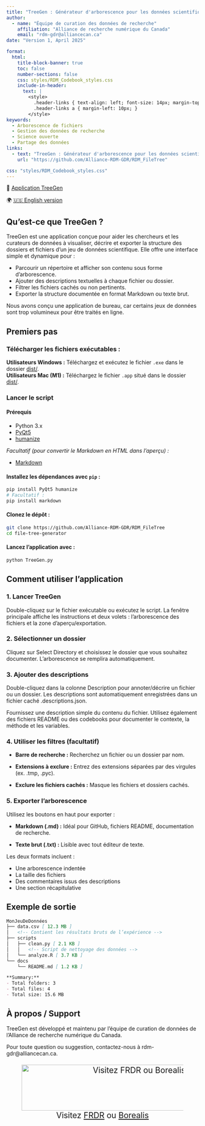 ```yaml
---
title: "TreeGen : Générateur d'arborescence pour les données scientifiques"
author: 
  - name: "Équipe de curation des données de recherche"
    affiliation: "Alliance de recherche numérique du Canada"
    email: "rdm-gdr@alliancecan.ca"
date: "Version 1, April 2025"

format: 
  html:
    title-block-banner: true
    toc: false
    number-sections: false
    css: styles/RDM_Codebook_styles.css
    include-in-header: 
      text: |
        <style>
          .header-links { text-align: left; font-size: 14px; margin-top: -15px; }
          .header-links a { margin-left: 10px; }
        </style>
keywords: 
  - Arborescence de fichiers
  - Gestion des données de recherche
  - Science ouverte
  - Partage des données
links: 
  - text: "TreeGen : Générateur d'arborescence pour les données scientifiques"
    url: "https://github.com/Alliance-RDM-GDR/RDM_FileTree"

css: "styles/RDM_Codebook_styles.css"
---
```


::: {#header-info}
<div class="header-links">
📄 <a href="https://github.com/Alliance-RDM-GDR/RDM_FileTree" target="_blank">Application TreeGen</a>
</div>

<div class="language-switch">
🌍 <a href="https://alliance-rdm-gdr.github.io/RDM_OnePager/RDM_TreeGen_en.html" target="_blank">🇺🇸 English version</a>
</div>
:::

## Qu'est-ce que TreeGen ?

TreeGen est une application conçue pour aider les chercheurs et les curateurs de données à visualiser, décrire et exporter la structure des dossiers et fichiers d’un jeu de données scientifique. Elle offre une interface simple et dynamique pour :

- Parcourir un répertoire et afficher son contenu sous forme d’arborescence.
- Ajouter des descriptions textuelles à chaque fichier ou dossier.
- Filtrer les fichiers cachés ou non pertinents.
- Exporter la structure documentée en format Markdown ou texte brut.

::: {.callout-note}
Nous avons conçu une application de bureau, car certains jeux de données sont trop volumineux pour être traités en ligne.
:::

## Premiers pas

### Télécharger les fichiers exécutables :

**Utilisateurs Windows :** Téléchargez et exécutez le fichier `.exe` dans le dossier [dist/](https://github.com/Alliance-RDM-GDR/RDM_FileTree/tree/main/dist).  
**Utilisateurs Mac (M1) :** Téléchargez le fichier `.app` situé dans le dossier [dist/](https://github.com/Alliance-RDM-GDR/RDM_FileTree/tree/main/dist).  

### Lancer le script

#### Prérequis

- Python 3.x  
- [PyQt5](https://pypi.org/project/PyQt5/)  
- [humanize](https://pypi.org/project/humanize/)  

_Facultatif (pour convertir le Markdown en HTML dans l’aperçu) :_

- [Markdown](https://pypi.org/project/Markdown/)

#### Installez les dépendances avec `pip` :

```bash
pip install PyQt5 humanize
# Facultatif :
pip install markdown
```

#### Clonez le dépôt :

```bash
git clone https://github.com/Alliance-RDM-GDR/RDM_FileTree
cd file-tree-generator
```

#### Lancez l’application avec :

```bash
python TreeGen.py
```

## Comment utiliser l'application

### 1. Lancer TreeGen

Double-cliquez sur le fichier exécutable ou exécutez le script. La fenêtre principale affiche les instructions et deux volets : l’arborescence des fichiers et la zone d’aperçu/exportation.

### 2. Sélectionner un dossier

Cliquez sur Select Directory et choisissez le dossier que vous souhaitez documenter. L’arborescence se remplira automatiquement.

### 3. Ajouter des descriptions

Double-cliquez dans la colonne Description pour annoter/décrire un fichier ou un dossier. Les descriptions sont automatiquement enregistrées dans un fichier caché .descriptions.json.

::: {.callout-tip} 
Fournissez une description simple du contenu du fichier. Utilisez également des fichiers README ou des codebooks pour documenter le contexte, la méthode et les variables. 
:::

### 4. Utiliser les filtres (facultatif)

- **Barre de recherche :** Recherchez un fichier ou un dossier par nom.

- **Extensions à exclure :** Entrez des extensions séparées par des virgules (ex. .tmp, .pyc).

- **Exclure les fichiers cachés :** Masque les fichiers et dossiers cachés.

### 5. Exporter l'arborescence

Utilisez les boutons en haut pour exporter :

- **Markdown (.md) :** Idéal pour GitHub, fichiers README, documentation de recherche.

- **Texte brut (.txt) :** Lisible avec tout éditeur de texte.

Les deux formats incluent :

- Une arborescence indentée
- La taille des fichiers
- Des commentaires issus des descriptions
- Une section récapitulative

## Exemple de sortie

```md
MonJeuDeDonnées
├── data.csv [ 12.3 MB ]
│   <!-- Contient les résultats bruts de l’expérience -->
├── scripts
│   ├── clean.py [ 2.1 KB ]
│   │   <!-- Script de nettoyage des données -->
│   └── analyze.R [ 3.7 KB ]
└── docs
    └── README.md [ 1.2 KB ]

**Summary:**
- Total folders: 3
- Total files: 4
- Total size: 15.6 MB
```

## À propos / Support

TreeGen est développé et maintenu par l’équipe de curation de données de l’Alliance de recherche numérique du Canada.

Pour toute question ou suggestion, contactez-nous à rdm-gdr@alliancecan.ca.

::: {style="text-align: center;font-size: 150%"}
![Visitez [FRDR](https://www.frdr-dfdr.ca/repo/) ou [Borealis](https://borealisdata.ca/)](images/General/Repositories_Logo.png){fig-alt="Logos de deux dépôts de données de recherche canadiens : FRDR (Federated Research Data Repository) et Borealis. Le logo de FRDR présente un motif géométrique de carrés jaunes formant un losange, avec le nom du dépôt en texte noir et or. Le logo de Borealis inclut une représentation artistique des aurores boréales au-dessus des montagnes et d’un lac, avec le nom du dépôt en texte blanc en gras." fig-align="center" width="600" height="120"}
:::


